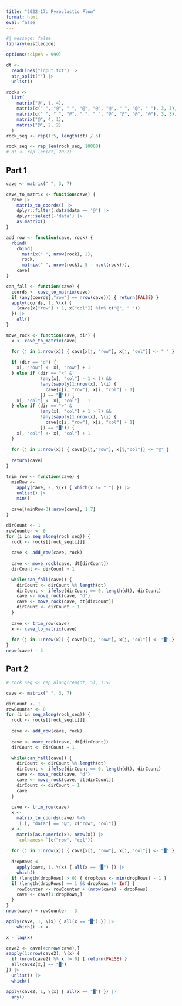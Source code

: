 ```yaml
---
title: "2022-17: Pyroclastic Flow"
format: html
eval: false
---
```


```r
#| message: false
library(mistlecode)

options(scipen = 999)
```

```r
dt <- 
  readLines("input.txt") |>
  str_split("") |>
  unlist()

rocks <-
  list(
    matrix("@", 1, 4),
    matrix(c(" ", "@", " ", "@", "@", "@", " ", "@", " "), 3, 3),
    matrix(c(" ", " ", "@", " ", " ", "@", "@", "@", "@"), 3, 3),
    matrix("@", 4, 1),
    matrix("@", 2, 2)
  )
rock_seq <- rep(1:5, length(dt) / 5)

rock_seq <- rep_len(rock_seq, 10000)
# dt <- rep_len(dt, 2022)
```

## Part 1

```r
cave <- matrix(" ", 3, 7)

cave_to_matrix <- function(cave) {
  cave |>
    matrix_to_coords() |>
    dplyr::filter(.data$data == '@') |>
    dplyr::select(-'data') |>
    as.matrix()
}

add_row <- function(cave, rock) {
  rbind(
    cbind(
      matrix(" ", nrow(rock), 2), 
      rock, 
      matrix(" ", nrow(rock), 5 - ncol(rock))),
    cave)
}

can_fall <- function(cave) {
  coords <- cave_to_matrix(cave)
  if (any(coords[,"row"] == nrow(cave))) { return(FALSE) }
  apply(coords, 1, \(x) {
    (cave[x["row"] + 1, x["col"]] %in% c("@", " "))
  }) |>
    all()
}

move_rock <- function(cave, dir) {
  x <- cave_to_matrix(cave)

  for (j in 1:nrow(x)) { cave[x[j, "row"], x[j, "col"]] <- " " }
  
  if (dir == "d") {
    x[, "row"] <- x[, "row"] + 1
  } else if (dir == "<" &
             !any(x[, "col"] - 1 < 1) &&
             !any(sapply(1:nrow(x), \(i) {
               cave[x[i, "row"], x[i, "col"] - 1]
             }) == "█")) {
    x[, "col"] <- x[, "col"] - 1
  } else if (dir == ">" &
             !any(x[, "col"] + 1 > 7) &&
             !any(sapply(1:nrow(x), \(i) {
               cave[x[i, "row"], x[i, "col"] + 1]
             }) == "█")) {
    x[, "col"] <- x[, "col"] + 1
  }
  
  for (j in 1:nrow(x)) { cave[x[j,"row"], x[j,"col"]] <- "@" }
  
  return(cave)
}

trim_row <- function(cave) {
  minRow <-
    apply(cave, 2, \(x) { which(x != " ") }) |>
    unlist() |>
    min()
  
  cave[(minRow-3):nrow(cave), 1:7]
}

dirCount <- 1
rowCounter <- 0
for (i in seq_along(rock_seq)) {
  rock <- rocks[[rock_seq[i]]]
  
  cave <- add_row(cave, rock)
  
  cave <- move_rock(cave, dt[dirCount])
  dirCount <- dirCount + 1

  while(can_fall(cave)) {
    dirCount <- dirCount %% length(dt)
    dirCount <- ifelse(dirCount == 0, length(dt), dirCount)
    cave <- move_rock(cave, "d")
    cave <- move_rock(cave, dt[dirCount])
    dirCount <- dirCount + 1
  }
  
  cave <- trim_row(cave)
  x <- cave_to_matrix(cave)
  
  for (j in 1:nrow(x)) { cave[x[j, "row"], x[j, "col"]] <- "█" }
}
nrow(cave) - 3
```

## Part 2

```r
# rock_seq <- rep_along(rep(dt, 5), 1:5)

cave <- matrix(" ", 3, 7)

dirCount <- 1
rowCounter <- 0
for (i in seq_along(rock_seq)) {
  rock <- rocks[[rock_seq[i]]]
  
  cave <- add_row(cave, rock)
  
  cave <- move_rock(cave, dt[dirCount])
  dirCount <- dirCount + 1

  while(can_fall(cave)) {
    dirCount <- dirCount %% length(dt)
    dirCount <- ifelse(dirCount == 0, length(dt), dirCount)
    cave <- move_rock(cave, "d")
    cave <- move_rock(cave, dt[dirCount])
    dirCount <- dirCount + 1
    cave
  }
  
  cave <- trim_row(cave)
  x <-
    matrix_to_coords(cave) %>%
    .[.[, "data"] == "@", c("row", "col")]
  x <- 
    matrix(as.numeric(x), nrow(x)) |>
    `colnames<-`(c("row", "col"))
  
  for (j in 1:nrow(x)) { cave[x[j, "row"], x[j, "col"]] <- "█" }
  
  dropRows <- 
    apply(cave, 1, \(x) { all(x == "█") }) |>
    which()
  if (length(dropRows) > 0) { dropRows <- min(dropRows) - 1 }
  if (length(dropRows) == 1 && dropRows != Inf) {
    rowCounter <- rowCounter + (nrow(cave) - dropRows)
    cave <- cave[1:dropRows,]
  }
}
nrow(cave) + rowCounter - 3

apply(cave, 1, \(x) { all(x == "█") }) |>
    which() -> x

x - lag(x)
```

```r
cave2 <- cave[4:nrow(cave),]
sapply(1:nrow(cave2), \(x) {
  if (nrow(cave2) %% x != 0) { return(FALSE) }
  all(cave2[x,] == "█")
}) |>
  unlist() |>
  which()

apply(cave2, 1, \(x) { all(x == "█") }) |>
  any()
```

